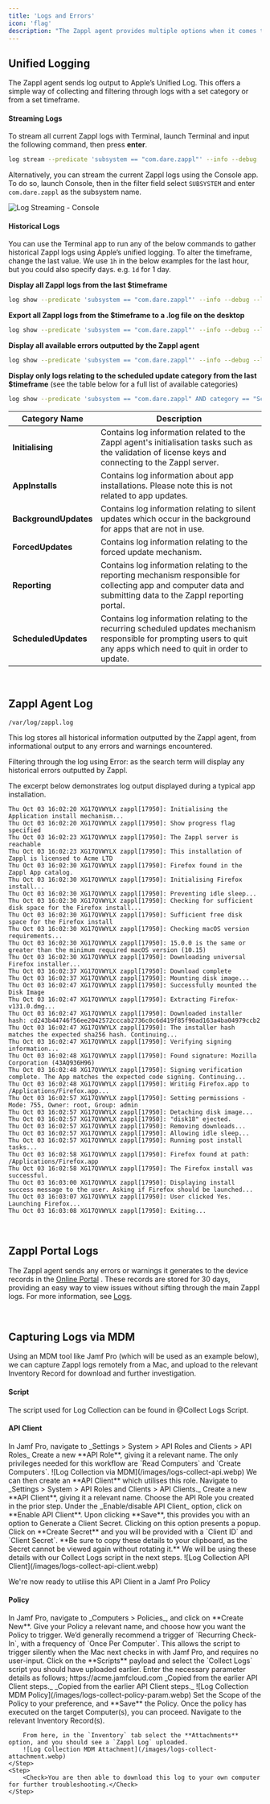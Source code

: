 ```yaml
---
title: 'Logs and Errors'
icon: 'flag'
description: "The Zappl agent provides multiple options when it comes to retrieving logs and error information."
---
```


## Unified Logging

<Note>The Zappl agent sends log output to Apple’s Unified Log. This offers a simple way of collecting and filtering through logs with a set category or from a set timeframe.</Note>

#### Streaming Logs

To stream all current Zappl logs with Terminal, launch Terminal and input the following command, then press **enter**.
``` bash
log stream --predicate 'subsystem == "com.dare.zappl"' --info --debug
```

Alternatively, you can stream the current Zappl logs using the Console app. To do so, launch Console, then in the filter field select `SUBSYSTEM`  and enter `com.dare.zappl` as the subsystem name.

![Log Streaming - Console](/images/logs-stream-console.webp)


#### Historical Logs

You can use the Terminal app to run any of the below commands to gather historical Zappl logs using Apple’s unified logging.
<Tip>To alter the timeframe, change the last value. We use `1h` in the below examples for the last hour, but you could also specify days. e.g. `1d` for 1 day.</Tip>


**Display all Zappl logs from the last $timeframe**
``` bash
log show --predicate 'subsystem == "com.dare.zappl"' --info --debug --last 1h
```

**Export all Zappl logs from the $timeframe to a .log file on the desktop**
``` bash
log show --predicate 'subsystem == "com.dare.zappl"' --info --debug --last 1h > ~/Desktop/ZapplLastHour.log
```

**Display all available errors outputted by the Zappl agent**
``` bash
log show --predicate 'subsystem == "com.dare.zappl"' --info --debug --last 1h > ~/Desktop/ZapplLastHour.log
```

**Display only logs relating to the scheduled update category from the last $timeframe** (see the table below for a full list of available categories)
``` bash
log show --predicate 'subsystem == "com.dare.zappl" AND category == "ScheduledUpdates"' --info --debug --last 1d
```

| Category Name | Description |
| ---- | ---- |
| **Initialising** | Contains log information related to the Zappl agent's initialisation tasks such as the validation of license keys and connecting to the Zappl server.|
| **AppInstalls** | Contains log information about app installations. Please note this is not related to app updates. |
| **BackgroundUpdates** | Contains log information relating to silent updates which occur in the background for apps that are not in use. |
| **ForcedUpdates** | Contains log information relating to the forced update mechanism. |
| **Reporting** | Contains log information relating to the reporting mechanism responsible for collecting app and computer data and submitting data to the Zappl reporting portal. |
| **ScheduledUpdates** | Contains log information relating to the recurring scheduled updates mechanism responsible for prompting users to quit any apps which need to quit in order to update. |

<br />

## Zappl Agent Log

```
/var/log/zappl.log
```

<Info>This log stores all historical information outputted by the Zappl agent, from informational output to any errors and warnings encountered.</Info>

Filtering through the log using Error: as the search term will display any historical errors outputted by Zappl.

The excerpt below demonstrates log output displayed during a typical app installation.

``` Plain Text
Thu Oct 03 16:02:20 XG17QVWYLX zappl[17950]: Initialising the Application install mechanism...
Thu Oct 03 16:02:20 XG17QVWYLX zappl[17950]: Show progress flag specified
Thu Oct 03 16:02:23 XG17QVWYLX zappl[17950]: The Zappl server is reachable
Thu Oct 03 16:02:23 XG17QVWYLX zappl[17950]: This installation of Zappl is licensed to Acme LTD
Thu Oct 03 16:02:30 XG17QVWYLX zappl[17950]: Firefox found in the Zappl App catalog.
Thu Oct 03 16:02:30 XG17QVWYLX zappl[17950]: Initialising Firefox install...
Thu Oct 03 16:02:30 XG17QVWYLX zappl[17950]: Preventing idle sleep...
Thu Oct 03 16:02:30 XG17QVWYLX zappl[17950]: Checking for sufficient disk space for the Firefox install...
Thu Oct 03 16:02:30 XG17QVWYLX zappl[17950]: Sufficient free disk space for the Firefox install
Thu Oct 03 16:02:30 XG17QVWYLX zappl[17950]: Checking macOS version requirements...
Thu Oct 03 16:02:30 XG17QVWYLX zappl[17950]: 15.0.0 is the same or greater than the minimum required macOS version (10.15)
Thu Oct 03 16:02:30 XG17QVWYLX zappl[17950]: Downloading universal Firefox installer...
Thu Oct 03 16:02:37 XG17QVWYLX zappl[17950]: Download complete
Thu Oct 03 16:02:37 XG17QVWYLX zappl[17950]: Mounting disk image...
Thu Oct 03 16:02:47 XG17QVWYLX zappl[17950]: Successfully mounted the Disk Image
Thu Oct 03 16:02:47 XG17QVWYLX zappl[17950]: Extracting Firefox-v131.0.dmg...
Thu Oct 03 16:02:47 XG17QVWYLX zappl[17950]: Downloaded installer hash: cd243b44746f56ee2042572cccab2736c0c6d419f85f90ad163a4ba04979ccb2
Thu Oct 03 16:02:47 XG17QVWYLX zappl[17950]: The installer hash matches the expected sha256 hash. Continuing...
Thu Oct 03 16:02:47 XG17QVWYLX zappl[17950]: Verifying signing information...
Thu Oct 03 16:02:48 XG17QVWYLX zappl[17950]: Found signature: Mozilla Corporation (43AQ936H96)
Thu Oct 03 16:02:48 XG17QVWYLX zappl[17950]: Signing verification complete. The App matches the expected code signing. Continuing...
Thu Oct 03 16:02:48 XG17QVWYLX zappl[17950]: Writing Firefox.app to /Applications/Firefox.app...
Thu Oct 03 16:02:57 XG17QVWYLX zappl[17950]: Setting permissions - Mode: 755, Owner: root, Group: admin
Thu Oct 03 16:02:57 XG17QVWYLX zappl[17950]: Detaching disk image...
Thu Oct 03 16:02:57 XG17QVWYLX zappl[17950]: "disk18" ejected.
Thu Oct 03 16:02:57 XG17QVWYLX zappl[17950]: Removing downloads...
Thu Oct 03 16:02:57 XG17QVWYLX zappl[17950]: Allowing idle sleep...
Thu Oct 03 16:02:57 XG17QVWYLX zappl[17950]: Running post install tasks...
Thu Oct 03 16:02:58 XG17QVWYLX zappl[17950]: Firefox found at path: /Applications/Firefox.app
Thu Oct 03 16:02:58 XG17QVWYLX zappl[17950]: The Firefox install was successful.
Thu Oct 03 16:03:00 XG17QVWYLX zappl[17950]: Displaying install success message to the user. Asking if Firefox should be launched...
Thu Oct 03 16:03:07 XG17QVWYLX zappl[17950]: User clicked Yes. Launching Firefox...
Thu Oct 03 16:03:08 XG17QVWYLX zappl[17950]: Exiting...
```

<br />

## Zappl Portal Logs

The Zappl agent sends any errors or warnings it generates to the device records in the [Online Portal](/portal/general) . These records are stored for 30 days, providing an easy way to view issues without sifting through the main Zappl logs. For more information, see [Logs](/portal/device-records#logs).

<br />

## Capturing Logs via MDM

<Info>Using an MDM tool like Jamf Pro (which will be used as an example below), we can capture Zappl logs remotely from a Mac, and upload to the relevant Inventory Record for download and further investigation.</Info>

#### Script

<Note>The script used for Log Collection can be found in @Collect Logs Script.</Note>

#### API Client

<Steps>
    <Step>
        In Jamf Pro, navigate to _Settings > System > API Roles and Clients > API Roles_
    </Step>
    <Step>
        Create a new **API Role**, giving it a relevant name.
    </Step>
    <Step>
        The only privileges needed for this workflow are `Read Computers` and `Create Computers`.
        ![Log Collection via MDM](/images/logs-collect-api.webp)
        We can then create an **API Client** which utilises this role.
    </Step>
    <Step>
        Navigate to _Settings > System > API Roles and Clients > API Clients._
    </Step>
    <Step>
        Create a new **API Client**, giving it a relevant name.
    </Step>
    <Step>
        Choose the API Role you created in the prior step.
    </Step>
    <Step>
        Under the _Enable/disable API Client_ option, click on **Enable API Client**. Upon clicking **Save**, this provides you with an option to Generate a Client Secret.
    </Step>
    <Step>
        Clicking on this option presents a popup. Click on **Create Secret** and you will be provided with a `Client ID` and `Client Secret`.
        <Note>**Be sure to copy these details to your clipboard, as the Secret cannot be viewed again without rotating it.** We will be using these details with our Collect Logs script in the next steps.</Note>
        ![Log Collection API Client](/images/logs-collect-api-client.webp)
    </Step>
</Steps>

<Check>We're now ready to utilise this API Client in a Jamf Pro Policy</Check>

#### Policy

<Steps>
    <Step>
        In Jamf Pro, navigate to _Computers > Policies_, and click on **Create New**.
    </Step>
    <Step>
        Give your Policy a relevant name, and choose how you want the Policy to trigger.
        <Tip>We’d generally recommend a trigger of `Recurring Check-In`, with a frequency of `Once Per Computer`. This allows the script to trigger silently when the Mac next checks in with Jamf Pro, and requires no user-input.</Tip>
    </Step>
    <Step>
        Click on the **Scripts** payload and select the `Collect Logs` script you should have uploaded earlier.
    </Step>
    <Step>
        Enter the necessary parameter details as follows;
        <AccordionGroup>
            <Accordion title="Parameter 4 | Jamf Pro URL" icon="square-4" defaultOpen="true">
                https://acme.jamfcloud.com
            </Accordion>
            <Accordion title="Parameter 5 | Client ID" icon="square-5" defaultOpen="true">
                _Copied from the earlier API Client steps._
            </Accordion>
            <Accordion title="Parameter 6 | Client Secret" icon="square-6" defaultOpen="true">
                _Copied from the earlier API Client steps._
            </Accordion>
        </AccordionGroup>
        ![Log Collection MDM Policy](/images/logs-collect-policy-param.webp)
    </Step>
    <Step>
        Set the Scope of the Policy to your preference, and **Save** the Policy.
        <Check>Once the policy has executed on the target Computer(s), you can proceed.</Check>
    </Step>
    <Step>
        Navigate to the relevant Inventory Record(s).
        
        From here, in the `Inventory` tab select the **Attachments** option, and you should see a `Zappl Log` uploaded.
        ![Log Collection MDM Attachment](/images/logs-collect-attachment.webp)
    </Step>
    <Step>
        <Check>You are then able to download this log to your own computer for further troubleshooting.</Check>
    </Step>
</Steps>